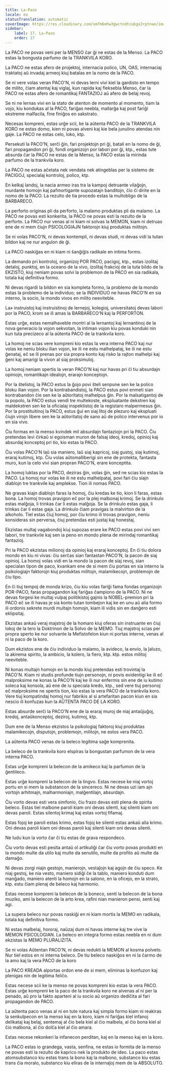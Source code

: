 ```yaml
---
title: La-Pazo
locale: eo
statusTranslation: automatic
coverImage: https://res.cloudinary.com/xmfm6mhw3gwctndtcubgx2rptnae/image/upload/v1740337243/small_cover_educacion_fundamental_a051170f1c.webp
sidebar:
    label: 17. La-Pazo
    order: 17
---
```

La PACO ne povas veni per la MENSO ĉar ĝi ne estas de la Menso. La PACO estas la bongusta parfumo de la TRANKVILA KORO.

La PACO ne estas afero de projektoj, internacia polico, UN, OAS, internaciaj traktatoj aŭ invadaj armeoj kiuj batalas en la nomo de la PACO.

Se ni vere volas veran PACO'N, ni devas lerni vivi kiel la gardisto en tempo de milito, ĉiam atentaj kaj viglaj, kun rapida kaj fleksebla Menso, ĉar la PACO ne estas afero de romantikaj FANTAZIOJ aŭ afero de belaj revoj.

Se ni ne lernas vivi en la stato de atenton de momento al momento, tiam la vojo, kiu kondukas al la PACO, fariĝas neebla, mallarĝa kaj post fariĝi ekstreme malfacila, fine finiĝos en sakstrato.

Necesas kompreni, estas urĝe scii, ke la aŭtenta PACO de la TRANKVILA KORO ne estas domo, kien ni povas alveni kaj kie bela junulino atendas nin gaje. La PACO ne estas celo, loko, ktp.

Persekuti la PACO'N, serĉi ĝin, fari projektojn pri ĝi, batali en la nomo de ĝi, fari propagandon pri ĝi, fondi organizojn por labori por ĝi, ktp., estas tute absurda ĉar la PACO ne estas de la Menso, la PACO estas la mirinda parfumo de la trankvila koro.

La PACO ne estas aĉetata nek vendata nek atingeblas per la sistemo de PACIGOJ, specialaj kontroloj, polico, ktp.

En kelkaj landoj, la nacia armeo iras tra la kampoj detruante vilaĝojn, murdante homojn kaj pafmortigante supozatajn banditojn, ĉio ĉi dirite en la nomo de la PACO. La rezulto de tia procedo estas la multobligo de la BARBARECO.

La perforto originas pli da perforto, la malamo produktas pli da malamo. La PACO ne povas esti konkerita, la PACO ne povas esti la rezulto de la perforto. La PACO nur venas al ni kiam ni solvas la MEMON, kiam ni detruas ene de ni mem ĉiujn PSICOLOGIAJN faktorojn kiuj produktas militojn.

Se ni volas PACO'N, ni devas kontempli, ni devas studi, ni devas vidi la tutan bildon kaj ne nur angulon de ĝi.

La PACO naskiĝas en ni kiam ni ŝanĝiĝis radikale en intima formo.

La demando pri kontroloj, organizoj POR PACO, pacigoj, ktp., estas izolitaj detaloj, punktoj, en la oceano de la vivo, izolitaj frakcioj de la tuta bildo de la EKZISTO, kiuj neniam povas solvi la problemon de la PACO en sia radikala, totala kaj definitiva formo.

Ni devas rigardi la bildon en sia kompleta formo, la problemo de la mondo estas la problemo de la individuo; se la INDIVIDUO ne havas PACO'N en sia interno, la socio, la mondo vivos en milito neeviteble.

La» instruistoj kaj instruistinoj de lernejoj, kolegioj, universitatoj devas labori por la PACO, krom se ili amas la BARBARECO'N kaj la PERFORTON.

Estas urĝe, estas nemalhaveble montri al la lernantoj kaj lernantinoj de la nova generacio la vojon sekvotan, la intiman vojon kiu povas konduki nin kun tuta precizeco al la aŭtenta PACO de la trankvila koro.

La homoj ne scias vere kompreni kio estas la vera interna PACO kaj nur volas ke neniu bloku ilian vojon, ke ili ne estu malhelpataj, ke ili ne estu ĝenataj, eĉ se ili prenas por sia propra konto kaj risko la rajton malhelpi kaj ĝeni kaj amarigi la vivon al siaj proksimuloj.

La homoj neniam spertis la veran PACO'N kaj nur havas pri ĉi tiu absurdajn opiniojn, romantikajn idealojn, erarajn konceptojn.

Por la ŝtelistoj, la PACO estus la ĝojo povi ŝteli senpune sen ke la polico bloku ilian vojon. Por la kontrabandistoj, la PACO estus povi enmeti sian kontrabandon ĉie sen ke la aŭtoritatoj malhelpus ĝin. Por la malsatigantoj de la popolo, la PACO estus vendi tre multekoste, ekspluatante dekstren kaj maldekstren sen ke la oficialaj inspektistoj de la registaro malpermesus ĝin. Por la prostituitinoj la PACO, estus ĝui en siaj litoj de plezuro kaj ekspluati ĉiujn virojn libere sen ke la aŭtoritatoj de sano aŭ de polico intervenus por io en sia vivo.

Ĉiu formas en la menso kvindek mil absurdajn fantaziojn pri la PACO. Ĉiu pretendas levi ĉirkaŭ si egoisman muron de falsaj ideoj, kredoj, opinioj kaj absurdaj konceptoj pri tio, kio estas la PACO.

Ĉiu volas PACO'N laŭ sia maniero, laŭ siaj kapricoj, siaj gustoj, siaj kutimoj, eraraj kutimoj, ktp. Ĉiu volas aŭtomalliberigi sin ene de protekta, fantasta muro, kun la celo vivi sian propran PACO'N, erare konceptita.

La homoj luktas por la PACO, deziras ĝin, volas ĝin, sed ne scias kio estas la PACO. La homoj nur volas ke ili ne estu malhelpataj, povi fari ĉiu siajn diablojn tre trankvile kaj amplekse. Tion ili nomas PACO.

Ne gravas kiajn diablojn faras la homoj, ĉiu kredas ke tio, kion li faras, estas bona. La homoj trovas pravigon eĉ por la plej malbonaj krimoj. Se la drinkulo estas malĝoja, li trinkas ĉar li estas malĝoja. Se la drinkulo estas gaja, li trinkas ĉar li estas gaja. La drinkulo ĉiam pravigas la malvirton de la alkoholo. Tiel estas ĉiuj homoj, por ĉiu krimo ili trovas pravigon, neniu konsideras sin perversa, ĉiuj pretendas esti justaj kaj honestaj.

Ekzistas multaj vagabondoj kiuj supozas erare ke PACO estas povi vivi sen labori, tre trankvile kaj sen ia peno en mondo plena de mirindaj romantikaj fantazioj.

Pri la PACO ekzistas milionoj da opinioj kaj eraraj konceptoj. En ĉi tiu dolora mondo en kiu ni vivas: ĉiu serĉas sian fantastan PACO'N, la pacon de siaj opinioj. La homoj volas vidi en la mondo la pacon de siaj revoj, sian specialan tipon de paco, kvankam ene de si mem ĉiu portas en sia interno la psikologiajn faktorojn kiuj produktas militojn, malamikecojn, problemojn de ĉiu tipo.

En ĉi tiuj tempoj de monda krizo, ĉiu kiu volas fariĝi fama fondas organizojn POR-PACO, faras propagandon kaj fariĝas ĉampiono de la PACO. Ni ne devas forgesi ke multaj vulpaj politikistoj gajnis la NOBEL-premion pri la PACO eĉ se ili havas je sia konto tutan tombejon kaj ke en unu aŭ alia formo ili ordonis sekrete murdi multajn homojn, kiam ili vidis sin en danĝero esti eklipsitaj.

Ekzistas ankaŭ veraj majstroj de la homaro kiuj oferas sin instruante en ĉiuj lokoj de la tero la Doktrinon de la Solvo de la MEMO. Tiuj majstroj scias per propra sperto ke nur solvante la Mefistofelon kiun ni portas interne, venas al ni la paco de la koro.

Dum ekzistos ene de ĉiu individuo la malamo, la avideco, la envio, la ĵaluzo, la akirema spirito, la ambicio, la kolero, la fiero, ktp. ktp. estos militoj neeviteble.

Ni konas multajn homojn en la mondo kiuj pretendas esti trovintaj la PACO'N. Kiam ni studis profunde tiujn personojn, ni povis evidentigi ke ili eĉ malproksime ne konas la PACO'N kaj ke ili nur enfermis sin ene de iu kutimo soleca kaj konsola, aŭ ene de iu speciala kredo, ktp., sed vere tiuj personoj eĉ malproksime ne spertis tion, kio estas la vera PACO de la trankvila koro. Vere tiuj kompatindaj homoj nur fabrikis al si artefaritan pacon kiun en sia nescio ili konfuzas kun la AŬTENTA PACO DE LA KORO.

Estas absurde serĉi la PACO'N ene de la eraraj muroj de niaj antaŭjuĝoj, kredoj, antaŭkonceptoj, deziroj, kutimoj, ktp.

Dum ene de la Menso ekzistos la psikologiaj faktoroj kiuj produktas malamikecojn, disputojn, problemojn, militojn, ne estos vera PACO.

La aŭtenta PACO venas de la beleco legitima saĝe komprenita.

La beleco de la trankvila koro elspiras la bongustan parfumon de la vera interna PACO.

Estas urĝe kompreni la belecon de la amikeco kaj la parfumon de la ĝentileco.

Estas urĝe kompreni la belecon de la lingvo. Estas necese ke niaj vortoj portu en si mem la substancon de la sincereco. Ni ne devas uzi iam ajn vortojn arhitmajn, malharmoniajn, malĝentilajn, absurdajn.

Ĉiu vorto devas esti vera simfonio, ĉiu frazo devas esti plena de spirita beleco. Estas tiel malbone paroli kiam oni devas silenti, kaj silenti kiam oni devas paroli. Estas silentoj krimaj kaj estas vortoj fifamaj.

Estas fojoj ke paroli estas krimo, estas fojoj ke silenti estas ankaŭ alia krimo. Oni devas paroli kiam oni devas paroli kaj silenti kiam oni devas silenti.

Ne ludu kun la vorto ĉar ĉi tiu estas de grava respondeco.

Ĉiu vorto devas esti pesita antaŭ ol artikuliĝi ĉar ĉiu vorto povas produkti en la mondo multe da utilo kaj multe da senutilo, multe da profito aŭ multe da damaĝo.

Ni devas zorgi niajn gestojn, manierojn, vestaĵojn kaj agojn de ĉiu speco. Ke niaj gestoj, ke nia vesto, maniero sidiĝi ĉe la tablo, maniero konduti dum manĝado, maniero atenti la homojn en la salono, en la oficejo, en la strato, ktp. estu ĉiam plenaj de beleco kaj harmonio.

Estas necese kompreni la belecon de la boneco, senti la belecon de la bona muziko, ami la belecon de la arto krea, rafini nian manieron pensi, senti kaj agi.

La supera beleco nur povas naskiĝi en ni kiam mortis la MEMO en radikala, totala kaj definitiva formo.

Ni estas malbelaj, hororaj, naŭzaj dum ni havas interne kaj tre vive la MEMON PSICOLOGIAN. La beleco en integra formo estas neebla en ni dum ekzistas la MEMO PLURALIZITA.

Se ni volas Aŭtentan PACO'N, ni devas redukti la MEMON al kosma polveto. Nur tiel estos en ni interna beleco. De tiu beleco naskiĝos en ni la ĉarmo de la amo kaj la vera PACO de la koro

La PACO KREADA alportas ordon ene de si mem, eliminas la konfuzon kaj plenigas nin de legitima feliĉo.

Estas necese scii ke la menso ne povas kompreni kio estas la vera PACO. Estas urĝe kompreni ke la paco de la trankvila koro ne alvenas al ni per la penado, aŭ pro la fakto aparteni al iu socio aŭ organizo dediĉita al fari propagandon de PACO.

La aŭtenta paco venas al ni en tute natura kaj simpla formo kiam ni reakiras la senkulpecon en la menso kaj en la koro, kiam ni fariĝas kiel infanoj delikataj kaj belaj, sentemaj al ĉio bela kiel al ĉio malbela, al ĉio bona kiel al ĉio malbona, al ĉio dolĉa kiel al ĉio amara.

Estas necese rekonkeri la infanecon perditan, kaj en la menso kaj en la koro.

La PACO estas io grandega, vasta, senfina, ne estas io formita de la menso ne povas esti la rezulto de kaprico nek la produkto de ideo. La paco estas atomsubstanco kiu estas trans la bono kaj la malbono, substanco kiu estas trans ĉia moralo, substanco kiu eliras de la internaĵoj mem de la ABSOLUTO.

